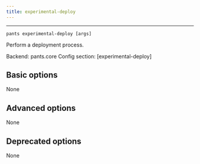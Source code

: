 ```yaml
---
title: experimental-deploy
---
```



---

```
pants experimental-deploy [args]
```

Perform a deployment process.

Backend: <span className="color--primary">pants.core</span>
Config section: <span className="color--primary">[experimental-deploy]</span>

<span className={styles.options}>

## Basic options

None

## Advanced options

None

## Deprecated options

None


</span>